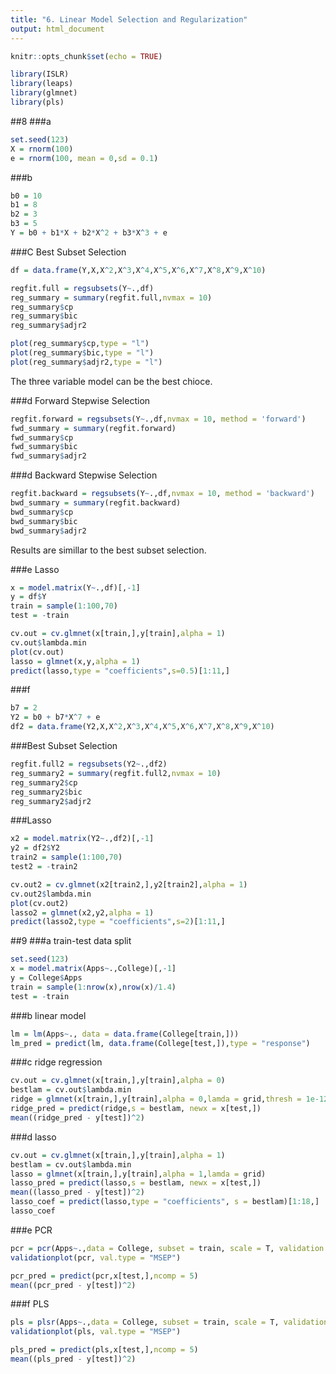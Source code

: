 ```yaml
---
title: "6. Linear Model Selection and Regularization"
output: html_document
---
```


```r
knitr::opts_chunk$set(echo = TRUE)
```

```r
library(ISLR)
library(leaps)
library(glmnet)
library(pls)
```

##8
###a
```r
set.seed(123)
X = rnorm(100)
e = rnorm(100, mean = 0,sd = 0.1)
```

###b
```r
b0 = 10
b1 = 8
b2 = 3
b3 = 5
Y = b0 + b1*X + b2*X^2 + b3*X^3 + e
```

###C Best Subset Selection
```r
df = data.frame(Y,X,X^2,X^3,X^4,X^5,X^6,X^7,X^8,X^9,X^10)
```

```r
regfit.full = regsubsets(Y~.,df)
reg_summary = summary(regfit.full,nvmax = 10)
reg_summary$cp
reg_summary$bic
reg_summary$adjr2
```

```r
plot(reg_summary$cp,type = "l")
plot(reg_summary$bic,type = "l")
plot(reg_summary$adjr2,type = "l")
```

The three variable model can be the best chioce.

###d Forward Stepwise Selection
```r
regfit.forward = regsubsets(Y~.,df,nvmax = 10, method = 'forward')
fwd_summary = summary(regfit.forward)
fwd_summary$cp
fwd_summary$bic
fwd_summary$adjr2
```

###d Backward Stepwise Selection
```r
regfit.backward = regsubsets(Y~.,df,nvmax = 10, method = 'backward')
bwd_summary = summary(regfit.backward)
bwd_summary$cp
bwd_summary$bic
bwd_summary$adjr2
```

Results are simillar to the best subset selection.

###e Lasso 
```r
x = model.matrix(Y~.,df)[,-1]
y = df$Y
train = sample(1:100,70)
test = -train
```

```r
cv.out = cv.glmnet(x[train,],y[train],alpha = 1)
cv.out$lambda.min
plot(cv.out)
lasso = glmnet(x,y,alpha = 1)
predict(lasso,type = "coefficients",s=0.5)[1:11,]
```

###f
```r
b7 = 2
Y2 = b0 + b7*X^7 + e
df2 = data.frame(Y2,X,X^2,X^3,X^4,X^5,X^6,X^7,X^8,X^9,X^10)
```

###Best Subset Selection
```r
regfit.full2 = regsubsets(Y2~.,df2)
reg_summary2 = summary(regfit.full2,nvmax = 10)
reg_summary2$cp
reg_summary2$bic
reg_summary2$adjr2
```

###Lasso
```r
x2 = model.matrix(Y2~.,df2)[,-1]
y2 = df2$Y2
train2 = sample(1:100,70)
test2 = -train2
```

```r
cv.out2 = cv.glmnet(x2[train2,],y2[train2],alpha = 1)
cv.out2$lambda.min
plot(cv.out2)
lasso2 = glmnet(x2,y2,alpha = 1)
predict(lasso2,type = "coefficients",s=2)[1:11,]
```

##9
###a train-test data split
```r
set.seed(123)
x = model.matrix(Apps~.,College)[,-1]
y = College$Apps
train = sample(1:nrow(x),nrow(x)/1.4)
test = -train
```

###b linear model
```r
lm = lm(Apps~., data = data.frame(College[train,]))
lm_pred = predict(lm, data.frame(College[test,]),type = "response")
```

###c ridge regression
```r
cv.out = cv.glmnet(x[train,],y[train],alpha = 0)
bestlam = cv.out$lambda.min
ridge = glmnet(x[train,],y[train],alpha = 0,lamda = grid,thresh = 1e-12)
ridge_pred = predict(ridge,s = bestlam, newx = x[test,])
mean((ridge_pred - y[test])^2)
```

###d lasso
```r
cv.out = cv.glmnet(x[train,],y[train],alpha = 1)
bestlam = cv.out$lambda.min
lasso = glmnet(x[train,],y[train],alpha = 1,lamda = grid)
lasso_pred = predict(lasso,s = bestlam, newx = x[test,])
mean((lasso_pred - y[test])^2)
lasso_coef = predict(lasso,type = "coefficients", s = bestlam)[1:18,]
lasso_coef
```

###e PCR
```r
pcr = pcr(Apps~.,data = College, subset = train, scale = T, validation = "CV")
validationplot(pcr, val.type = "MSEP")
```

```r
pcr_pred = predict(pcr,x[test,],ncomp = 5)
mean((pcr_pred - y[test])^2)
```

###f PLS
```r
pls = plsr(Apps~.,data = College, subset = train, scale = T, validation = "CV")
validationplot(pls, val.type = "MSEP")
```

```r
pls_pred = predict(pls,x[test,],ncomp = 5)
mean((pls_pred - y[test])^2)
```
